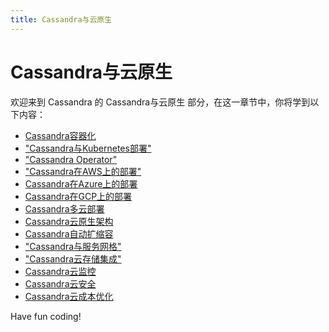 ```yaml
---
title: Cassandra与云原生
---
```


# Cassandra与云原生

欢迎来到 Cassandra 的 Cassandra与云原生 部分，在这一章节中，你将学到以下内容：

- [Cassandra容器化](./0-cassandra-containerization.mdx)
- ["Cassandra与Kubernetes部署"](./1-cassandra-and-kubernetes-deployment.mdx)
- ["Cassandra Operator"](./2-cassandra-operator.mdx)
- ["Cassandra在AWS上的部署"](./3-cassandra-deployment-on-aws.mdx)
- [Cassandra在Azure上的部署](./4-cassandra-deployment-on-azure.mdx)
- [Cassandra在GCP上的部署](./5-deployment-of-cassandra-on-gcp.mdx)
- [Cassandra多云部署](./6-cassandra-multi-cloud-deployment.mdx)
- [Cassandra云原生架构](./7-cassandra-cloud-native-architecture.mdx)
- [Cassandra自动扩缩容](./8-cassandra-automatic-expansion-and-reduction.mdx)
- ["Cassandra与服务网格"](./9-cassandra-and-service-mesh.mdx)
- ["Cassandra云存储集成"](./10-cassandra-cloud-storage-integration.mdx)
- [Cassandra云监控](./11-cassandra-cloud-monitoring.mdx)
- [Cassandra云安全](./12-cassandra-cloud-security.mdx)
- [Cassandra云成本优化](./13-cassandra-cloud-cost-optimization.mdx)

Have fun coding!